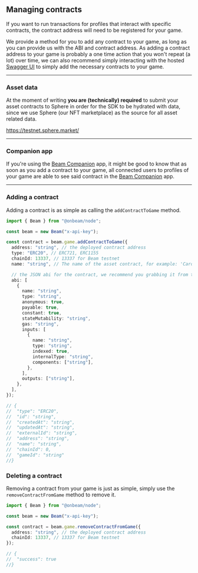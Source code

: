 ## Managing contracts

If you want to run transactions for profiles that interact with specific contracts, the contract address will need to be registered for your game.

We provide a method for you to add any contract to your game, as long as you can provide us with the ABI and contract address. As adding a contract address to your game is probably a one time action that you won't repeat (a lot) over time, we can also recommend simply interacting with the hosted [Swagger UI](https://api.testnet.onbeam.com/api/game) to simply add the necessary contracts to your game.

---

### Asset data

At the moment of writing **you are (technically) required** to submit your asset contracts to Sphere in order for the SDK to be hydrated with data, since we use Sphere (our NFT marketplace) as the source for all asset related data.

https://testnet.sphere.market/

---

### Companion app

If you're using the [Beam Companion](/service/companion/introduction) app, it might be good to know that as soon as you add a contract to your game, all connected users to profiles of your game are able to see said contract in the [Beam Companion](/service/companion/introduction) app.

---

### Adding a contract

Adding a contract is as simple as calling the `addContractToGame` method.

```typescript
import { Beam } from "@onbeam/node";

const beam = new Beam("x-api-key");

const contract = beam.game.addContractToGame({
  address: "string", // the deployed contract address
  type: "ERC20", // ERC721, ERC1155
  chainId: 13337, // 13337 for Beam testnet
  name: "string", // The name of the asset contract, for example: 'Card Packs'

  // the JSON abi for the contract, we recommend you grabbing it from the explorer if you have a deployed & verified contract
  abi: [
    {
      name: "string",
      type: "string",
      anonymous: true,
      payable: true,
      constant: true,
      stateMutability: "string",
      gas: "string",
      inputs: [
        {
          name: "string",
          type: "string",
          indexed: true,
          internalType: "string",
          components: ["string"],
        },
      ],
      outputs: ["string"],
    },
  ],
});

// {
//  "type": "ERC20",
//  "id": "string",
//  "createdAt": "string",
//  "updatedAt": "string",
//  "externalId": "string",
//  "address": "string",
//  "name": "string",
//  "chainId": 0,
//  "gameId": "string"
//}
```

### Deleting a contract

Removing a contract from your game is just as simple, simply use the `removeContractFromGame` method to remove it.

```typescript
import { Beam } from "@onbeam/node";

const beam = new Beam("x-api-key");

const contract = beam.game.removeContractFromGame({
  address: "string", // the deployed contract address
  chainId: 13337, // 13337 for Beam testnet
});

// {
//  "success": true
//}
```
